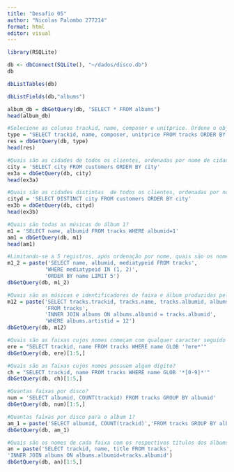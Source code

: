 ---
title: "Desafio 05"
author: "Nicolas Palombo 277214"
format: html
editor: visual
---

```{r}
library(RSQLite)
```

```{r}
db <- dbConnect(SQLite(), "~/dados/disco.db")
db
```

```{r}
dbListTables(db)
```

```{r}
dbListFields(db,"albums")
```

```{r}
album_db = dbGetQuery(db, "SELECT * FROM albums")
head(album_db)
```

```{r}
#Selecione as colunas trackid, name, composer e unitprice. Ordene o objeto resultante por unitprice.
type = "SELECT trackid, name, composer, unitprice FROM tracks ORDER BY unitprice"
res = dbGetQuery(db, type)
head(res)
```

```{r}
#Quais são as cidades de todos os clientes, ordenadas por nome de cidade?
city = 'SELECT city FROM customers ORDER BY city'
ex3a = dbGetQuery(db, city)
head(ex3a)

```

```{r}
#Quais são as cidades distintas  de todos os clientes, ordenadas por nome de cidade?
cityd = 'SELECT DISTINCT city FROM customers ORDER BY city'
ex3b = dbGetQuery(db, cityd)
head(ex3b)
```

```{r}
#Quais são todas as músicas do álbum 1?
m1 = 'SELECT name, albumid FROM tracks WHERE albumid=1'
am1 = dbGetQuery(db, m1)
head(am1)
```

```{r}
#Limitando-se a 5 registros, após ordenação por nome, quais são os nomes, ID de álbum e ID de mídia de músicas com mídias de tipo 1 ou 2?
m1_2 = paste('SELECT name, albumid, mediatypeid FROM tracks',
            'WHERE mediatypeid IN (1, 2)',
            'ORDER BY name LIMIT 5')
dbGetQuery(db, m1_2)
```

```{r}
#Quais são as músicas e identificadores de faixa e álbum produzidas pelo artista que identificador 12?
m12 = paste('SELECT tracks.trackid, tracks.name, tracks.albumid, albums.artistid',
            'FROM tracks',
            'INNER JOIN albums ON albums.albumid = tracks.albumid',
            'WHERE albums.artistid = 12')
dbGetQuery(db, m12)
```

```{r}
#Quais são as faixas cujos nomes começam com qualquer caracter seguido de 'ere' e terminam com qualquer expressão?
ere = "SELECT trackid, name FROM tracks WHERE name GLOB '?ere*'"
dbGetQuery(db, ere)[1:5,]
```

```{r}
#Quais são as faixas cujos nomes possuem algum dígito?
ch = "SELECT trackid, name FROM tracks WHERE name GLOB '*[0-9]*'"
dbGetQuery(db, ch)[1:5,]
```

```{r}
#Quantas faixas por disco?
num = 'SELECT albumid, COUNT(trackid) FROM tracks GROUP BY albumid'
dbGetQuery(db, num)[1:5,]
```

```{r}
#Quantas faixas por disco para o album 1?
am_1 = paste('SELECT albumid, COUNT(trackid)','FROM tracks GROUP BY albumid','HAVING albumid=1')
dbGetQuery(db, am_1)

```

```{r}
#Quais são os nomes de cada faixa com os respectivos títulos dos álbums?
an = paste('SELECT trackid, name, title FROM tracks',
'INNER JOIN albums ON albums.albumid=tracks.albumid')
dbGetQuery(db, an)[1:5,]
```
